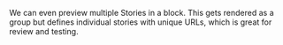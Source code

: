 
<Meta title="Layout /  Grid" />


We can even preview multiple Stories in a block. This
gets rendered as a group but defines individual stories
with unique URLs, which is great for review and testing.

